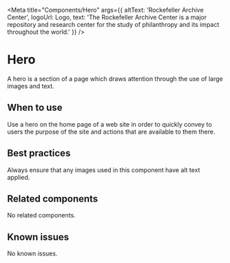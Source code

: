
<Meta
  title="Components/Hero"
  args={{
    altText: 'Rockefeller Archive Center',
    logoUrl: Logo,
    text: 'The Rockefeller Archive Center is a major repository and research center for the study of philanthropy and its impact throughout the world.'
  }} />

# Hero

A hero is a section of a page which draws attention through the use of large
images and text.

## When to use

Use a hero on the home page of a web site in order to quickly convey to users
the purpose of the site and actions that are available to them there.

## Best practices

Always ensure that any images used in this component have alt text applied.

## Related components

No related components.

## Known issues

No known issues.

<Story story={stories.basic} />

